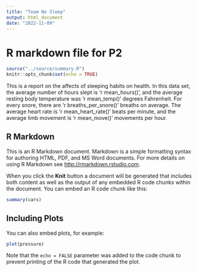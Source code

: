 ```yaml
---
title: "Team No Sleep"
output: html_document
date: "2022-11-09"
---
```

# R markdown file for P2
```r
source("../source/summary.R")
knitr::opts_chunk$set(echo = TRUE)
```

This is a report on the affects of sleeping habits on health. In this data set, the average number of hours slept is 'r mean_hours()', and the average resting body temperature was 'r mean_temp()' degrees Fahrenheit. For every snore, there are 'r breaths_per_snore()' breaths on average. The average heart rate is 'r mean_heart_rate()' beats per minute, and the average limb movement is 'r mean_move()' movements per hour. 

## R Markdown

This is an R Markdown document. Markdown is a simple formatting syntax for authoring HTML, PDF, and MS Word documents. For more details on using R Markdown see <http://rmarkdown.rstudio.com>.

When you click the **Knit** button a document will be generated that includes both content as well as the output of any embedded R code chunks within the document. You can embed an R code chunk like this:

```r
summary(cars)
```

## Including Plots

You can also embed plots, for example:

```r
plot(pressure)
```

Note that the `echo = FALSE` parameter was added to the code chunk to prevent printing of the R code that generated the plot.

